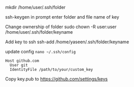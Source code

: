 mkdir /home/user/.ssh/folder

ssh-keygen
in prompt enter folder and file name of key

Change ownership of folder
sudo chown -R user:user /home/user/.ssh/folder/keyname

Add key to ssh
ssh-add /home/yaseen/.ssh/folder/keyname

update config `nano ~/.ssh/config`

```
Host github.com
  User git
  IdentityFile /path/to/your/custom_key
```

Copy key.pub to https://github.com/settings/keys